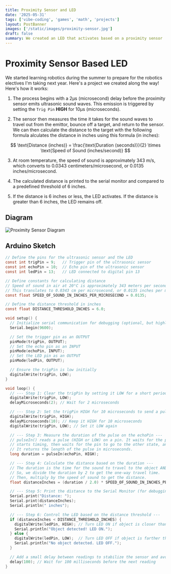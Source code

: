```yaml
---
title: Proximity Sensor and LED
date: '2025-05-31'
tags: ['vibe-coding', 'games', 'math', 'projects']
layout: PostBanner
images: ['/static/images/proximity-sensor.jpg']
draft: false
summary: We created an LED that activates based on a proximity sensor
---
```


# Proximity Sensor Based LED

We started learning robotics during the summer to prepare for the robotics electives I'm taking next year. Here's a project we created along the way! Here's how it works:

1. The process begins with a 2µs (microsecond) delay before the proximity sensor emits ultrasonic sound waves. This emission is triggered by setting the `Trig Pin` **HIGH** for 10µs (microseconds).

2. The sensor then measures the time it takes for the sound waves to travel out from the emittor, bounce off a target, and return to the sensor. We can then calculate the distance to the target with the following formula alculates the distance in inches using this formula (in inches):

$$
\text{Distance (inches)} = \frac{\text{Duration (seconds)}}{2} \times \text{Speed of Sound (inches/second)}
$$

3. At room temperature, the speed of sound is approximately 343 m/s, which converts to 0.0343 centimeters/microsecond, or 0.0135 inches/microsecond.

4. The calculated distance is printed to the serial monitor and compared to a predefined threshold of 6 inches.

5. If the distance is 6 inches or less, the LED activates. If the distance is greater than 6 inches, the LED remains off.

## Diagram

![Proximity Sensor Diagram](/static/images/proximity-sensor-diagram.png)

## Arduino Sketch

```c
// Define the pins for the ultrasonic sensor and the LED
const int trigPin = 9;   // Trigger pin of the ultrasonic sensor
const int echoPin = 10;  // Echo pin of the ultrasonic sensor
const int ledPin = 13;   // LED connected to digital pin 13

// Define constants for calculating distance
// Speed of sound in air at 20°C is approximately 343 meters per second.
// This translates to 0.0343 cm per microsecond, or 0.0135 inches per microsecond.
const float SPEED_OF_SOUND_IN_INCHES_PER_MICROSECOND = 0.0135;

// Define the distance threshold in inches
const float DISTANCE_THRESHOLD_INCHES = 6.0;

void setup() {
  // Initialize serial communication for debugging (optional, but highly recommended)
  Serial.begin(9600);

  // Set the trigger pin as an OUTPUT
  pinMode(trigPin, OUTPUT);
  // Set the echo pin as an INPUT
  pinMode(echoPin, INPUT);
  // Set the LED pin as an OUTPUT
  pinMode(ledPin, OUTPUT);

  // Ensure the trigPin is low initially
  digitalWrite(trigPin, LOW);
}

void loop() {
  // --- Step 1: Clear the trigPin by setting it LOW for a short period ---
  digitalWrite(trigPin, LOW);
  delayMicroseconds(2); // Wait for 2 microseconds

  // --- Step 2: Set the trigPin HIGH for 10 microseconds to send a pulse ---
  digitalWrite(trigPin, HIGH);
  delayMicroseconds(10); // Keep it HIGH for 10 microseconds
  digitalWrite(trigPin, LOW); // Set it LOW again

  // --- Step 3: Measure the duration of the pulse on the echoPin ---
  // pulseIn() reads a pulse (HIGH or LOW) on a pin. It waits for the pin to go to the specified state,
  // starts timing, then waits for the pin to go to the other state, and stops timing.
  // It returns the length of the pulse in microseconds.
  long duration = pulseIn(echoPin, HIGH);

  // --- Step 4: Calculate the distance based on the duration ---
  // The duration is the time for the sound to travel to the object AND back.
  // So, we divide the duration by 2 to get the one-way travel time.
  // Then, multiply by the speed of sound to get the distance.
  float distanceInches = (duration / 2.0) * SPEED_OF_SOUND_IN_INCHES_PER_MICROSECOND;

  // --- Step 5: Print the distance to the Serial Monitor (for debugging) ---
  Serial.print("Distance: ");
  Serial.print(distanceInches);
  Serial.println(" inches");

  // --- Step 6: Control the LED based on the distance threshold ---
  if (distanceInches < DISTANCE_THRESHOLD_INCHES) {
    digitalWrite(ledPin, HIGH); // Turn LED ON if object is closer than 6 inches
    Serial.println("Object detected! LED ON.");
  } else {
    digitalWrite(ledPin, LOW);  // Turn LED OFF if object is farther than 6 inches
    Serial.println("No object detected. LED OFF.");
  }

  // Add a small delay between readings to stabilize the sensor and avoid erratic behavior
  delay(100); // Wait for 100 milliseconds before the next reading
}
```

